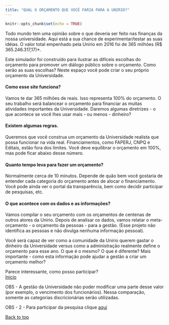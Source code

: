 ```yaml
---
title: "QUAL O ORÇAMENTO QUE VOCÊ FARIA PARA A UNIRIO?"
---
```

```r
knitr::opts_chunk$set(echo = TRUE)
```

Todo mundo tem uma opinião sobre o que deveria ser feito nas finanças da nossa universidade. Aqui está a sua chance de experimentar/testar as suas idéias. O valor total empenhado pela Unirio em 2016 foi de 365 milhões (R$ 365.246.317,17)*. 

Este simulador foi construído para ilustrar as difíceis escolhas do orçamento para promover um diálogo público sobre o orçamento. Como serão as suas escolhas? Neste espaço você pode criar o seu próprio orçamento da Universidade.

#### Como esse site funciona?

Vamos te dar 365 milhões de reais. Isso representa 100% do orçamento. O seu trabalho será balancear o orçamento para financiar as muitas atividades importantes da Universidade.  Daremos algumas diretrizes - o  que acontece se você lhes usar mais - ou menos - dinheiro?

#### Existem algumas regras.

Queremos que você construa um orçamento da Universidade realista que possa funcionar na vida real. Financiamentos, como FAPERJ, CNPQ e Editais, estão fora dos limites. Você deve equilibrar o orçamento em 100%, mas pode ficar abaixo desse número.

#### Quanto tempo leva para fazer um orçamento?

Normalmente cerca de 10 minutos. Depende de quão bem você gostaria de entender cada categoria do orçamento antes de alocar o financiamento. Você pode ainda ver o portal da transparência, bem como decidir participar de pesquisas, etc.

#### O que acontece com os dados e as informações?

Vamos compilar o seu orçamento com os orçamentos de centenas de outros atores da Unirio. Depois de analisar os dados, vamos relatar o meta-orçamento - o orçamento da pessoas - para a gestão. (Esse projeto não identifica as pessoas e não divulga nenhuma informação pessoal).

Você será capaz de ver como a comunidade da Unirio querem gastar o dinheiro da Universidade versus como a administração realmente define o orçamento para esse ano. O que é o mesmo? O que é diferente? Mais importante - como esta informação pode ajudar a gestão a criar um orçamento melhor?

Parece interessante, como posso participar?
<br>
<a href="https://duttross.shinyapps.io/Engajamento/" class="btn btn-default">Início</a>

OBS -  A gestão da Universidade não poder modificar uma parte desse valor (por exemplo, o vencimento dos funcionários). Nessa comparação, somente as categorias discricionárias serão utilizadas.

OBS - 2 - Para participar da pesquisa clique [aqui](https://goo.gl/forms/3JwY301qMFqrgMya2)


<a href="#top">Back to top</a>